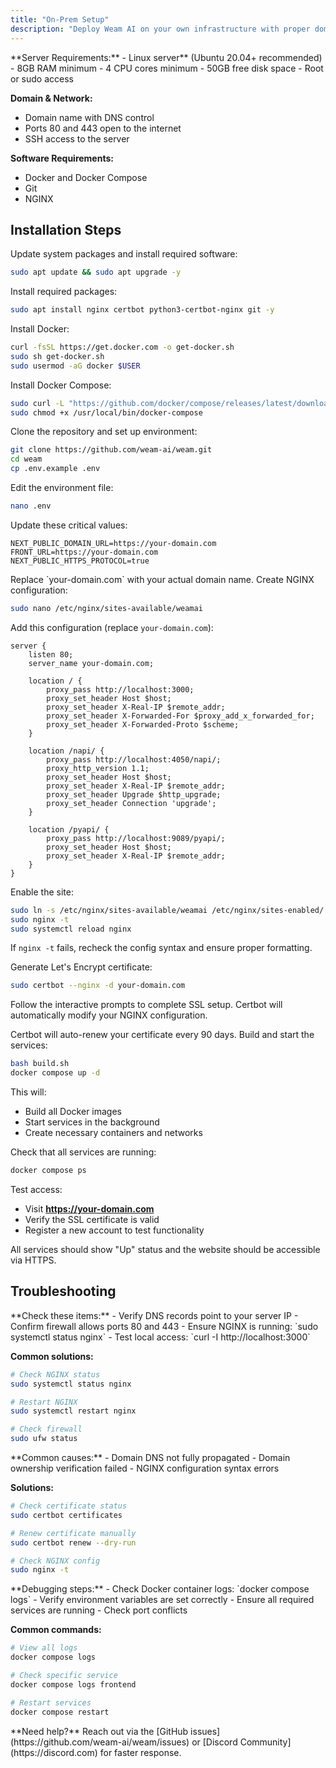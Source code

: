 ```yaml
---
title: "On-Prem Setup"
description: "Deploy Weam AI on your own infrastructure with proper domain, SSL certificates, and production configurations."
---
```


<Tip>
**Server Requirements:**
- Linux server** (Ubuntu 20.04+ recommended)
- 8GB RAM minimum
- 4 CPU cores minimum
- 50GB free disk space
- Root or sudo access

**Domain & Network:**
- Domain name with DNS control
- Ports 80 and 443 open to the internet
- SSH access to the server

**Software Requirements:**
- Docker and Docker Compose
- Git
- NGINX
</Tip>

## Installation Steps

<Steps>

<Step title="Server Preparation">
Update system packages and install required software:

```bash
sudo apt update && sudo apt upgrade -y
```

Install required packages:
```bash
sudo apt install nginx certbot python3-certbot-nginx git -y
```

Install Docker:
```bash
curl -fsSL https://get.docker.com -o get-docker.sh
sudo sh get-docker.sh
sudo usermod -aG docker $USER
```

Install Docker Compose:
```bash
sudo curl -L "https://github.com/docker/compose/releases/latest/download/docker-compose-$(uname -s)-$(uname -m)" -o /usr/local/bin/docker-compose
sudo chmod +x /usr/local/bin/docker-compose
```
</Step>

<Step title="Clone and Configure Application">
Clone the repository and set up environment:

```bash
git clone https://github.com/weam-ai/weam.git
cd weam
cp .env.example .env
```

Edit the environment file:
```bash
nano .env
```

Update these critical values:
```env
NEXT_PUBLIC_DOMAIN_URL=https://your-domain.com
FRONT_URL=https://your-domain.com
NEXT_PUBLIC_HTTPS_PROTOCOL=true
```

<Warning>
Replace `your-domain.com` with your actual domain name.
</Warning>
</Step>

<Step title="Configure NGINX">
Create NGINX configuration:

```bash
sudo nano /etc/nginx/sites-available/weamai
```

Add this configuration (replace `your-domain.com`):

```nginx
server {
    listen 80;
    server_name your-domain.com;

    location / {
        proxy_pass http://localhost:3000;
        proxy_set_header Host $host;
        proxy_set_header X-Real-IP $remote_addr;
        proxy_set_header X-Forwarded-For $proxy_add_x_forwarded_for;
        proxy_set_header X-Forwarded-Proto $scheme;
    }

    location /napi/ {
        proxy_pass http://localhost:4050/napi/;
        proxy_http_version 1.1;
        proxy_set_header Host $host;
        proxy_set_header X-Real-IP $remote_addr;
        proxy_set_header Upgrade $http_upgrade;
        proxy_set_header Connection 'upgrade';
    }

    location /pyapi/ {
        proxy_pass http://localhost:9089/pyapi/;
        proxy_set_header Host $host;
        proxy_set_header X-Real-IP $remote_addr;
    }
}
```

Enable the site:
```bash
sudo ln -s /etc/nginx/sites-available/weamai /etc/nginx/sites-enabled/
sudo nginx -t
sudo systemctl reload nginx
```

<Note>If `nginx -t` fails, recheck the config syntax and ensure proper formatting.</Note>
</Step>

<Step title="Install SSL Certificate">
Generate Let's Encrypt certificate:

```bash
sudo certbot --nginx -d your-domain.com
```

Follow the interactive prompts to complete SSL setup. Certbot will automatically modify your NGINX configuration.

<Check>
Certbot will auto-renew your certificate every 90 days.
</Check>
</Step>

<Step title="Build and Start Application">
Build and start the services:

```bash
bash build.sh
docker compose up -d
```

This will:
- Build all Docker images
- Start services in the background
- Create necessary containers and networks
</Step>

<Step title="Verify Deployment">
Check that all services are running:

```bash
docker compose ps
```

Test access:
- Visit **https://your-domain.com**
- Verify the SSL certificate is valid
- Register a new account to test functionality

<Check>
All services should show "Up" status and the website should be accessible via HTTPS.
</Check>
</Step>

</Steps>

## Troubleshooting

<AccordionGroup>

<Accordion title="Domain Not Accessible">
**Check these items:**
- Verify DNS records point to your server IP
- Confirm firewall allows ports 80 and 443
- Ensure NGINX is running: `sudo systemctl status nginx`
- Test local access: `curl -I http://localhost:3000`

**Common solutions:**
```bash
# Check NGINX status
sudo systemctl status nginx

# Restart NGINX
sudo systemctl restart nginx

# Check firewall
sudo ufw status
```
</Accordion>

<Accordion title="SSL Certificate Issues">
**Common causes:**
- Domain DNS not fully propagated
- Domain ownership verification failed
- NGINX configuration syntax errors

**Solutions:**
```bash
# Check certificate status
sudo certbot certificates

# Renew certificate manually
sudo certbot renew --dry-run

# Check NGINX config
sudo nginx -t
```
</Accordion>

<Accordion title="Application Errors">
**Debugging steps:**
- Check Docker container logs: `docker compose logs`
- Verify environment variables are set correctly
- Ensure all required services are running
- Check port conflicts

**Common commands:**
```bash
# View all logs
docker compose logs

# Check specific service
docker compose logs frontend

# Restart services
docker compose restart
```
</Accordion>

</AccordionGroup>

<Note>
  **Need help?** Reach out via the [GitHub issues](https://github.com/weam-ai/weam/issues) or [Discord Community](https://discord.com) for faster response.
</Note>